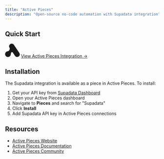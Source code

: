 ```yaml
---
title: "Active Pieces"
description: "Open-source no-code automation with Supadata integration"
---
```


## Quick Start

<div
  style={{
    display: "flex",
    alignItems: "center",
    gap: "1rem",
    marginBottom: "2rem",
  }}
>
  <svg
    xmlns="http://www.w3.org/2000/svg"
    viewBox="0 0 512 512"
    height="48"
    width="48"
    style={{ display: "block" }}
    aria-label="Active Pieces logo"
  >
    <path
      fill="currentColor"
      d="M154.5 165.5c-27.9-41.8-16.7-98.5 25.1-126.4S278.1 22.4 306 63.3l190.6 282.6c27.9 41.8 16.7 98.5-25.1 126.4S373 489 345.1 448.1l-82.7-122.7c-10.2-13-32.5-11.2-45.6 1.9-11.2 11.2-13.9 38.1-17.7 62.3 0 3.7-.9 6.5-.9 10.2-1.9 15.8-7.4 30.7-16.7 44.6-30.7 45.6-92 57.6-137.6 27s-57.6-92-27-137.6c15.8-23.2 40-38.1 66-42.8 75.3-11.2 89.2-95.8 75.3-119z"
    />
  </svg>
  <a
    href="https://supadata.ai/link/ap"
    target="_blank"
    rel="noopener noreferrer nofollow"
  >
    View Active Pieces Integration →
  </a>
</div>

## Installation

The Supadata integration is available as a piece in Active Pieces. To install:

1. Get your API key from [Supadata Dashboard](https://dash.supadata.ai)
1. Open your Active Pieces dashboard
1. Navigate to **Pieces** and search for "Supadata"
1. Click **Install**
1. Add Supadata API key in Active Pieces connections

## Resources

- [Active Pieces Website](https://activepieces.com)
- [Active Pieces Documentation](https://docs.activepieces.com)
- [Active Pieces Community](https://community.activepieces.com)
